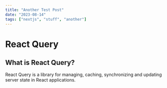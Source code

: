 ```yaml
---
title: "Another Test Post"
date: "2023-08-14"
tags: ["nextjs", "stuff", "another"]
---
```



# React Query

## What is React Query?

React Query is a library for managing, caching, synchronizing and updating server state in React applications.

